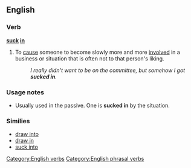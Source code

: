 ==English==

===Verb===
'''[[suck]] [[in]]'''

# To [[cause]] someone to become slowly more and more [[involved]] in a business or situation that is often not to that person's liking.
#:''I really didn't want to be on the committee, but somehow I got '''sucked in'''.''

===Usage notes===
* Usually used in the passive. One is '''sucked in''' by the situation.

===Similies===
* [[draw into]]
* [[draw in]]
* [[suck into]]

[[Category:English verbs]]
[[Category:English phrasal verbs]]